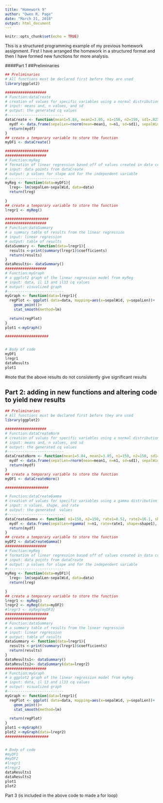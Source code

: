 ```yaml
---
title: "Homework 9"
author: "Owen R. Page"
date: "March 21, 2018"
output: html_document
---
```


```r
knitr::opts_chunk$set(echo = TRUE)
```
This is a structured programming example of my previous homework assignment. First I have arranged the homework in a structured format and then I have formed new functions for more analysis.


####Part 1
##Preliminaries
```r
## Preliminaries
# All functions must be declared first before they are used
library(ggplot2)

###################
# Function:dataCreate
# creation of values for specific variables using a normal distribution with mean and standard deviation
# input: means and, n values, and sd
# output: the generated cq values
#--------------------------
dataCreate <- function(mean1=5.84, mean2=3.05, n1=150, n2=150, sd1=.8253, sd2=.4344){
  mydf <- data.frame(sepalLen=rnorm(mean=mean1, n=n1, sd=sd1), sepalWid= rnorm(mean=mean2, n=n2, sd=sd2))
  return(mydf)
}
## create a temporary variable to store the function
myDF1 <- dataCreate()

####################
###################
# Function:myReg
# formation of linear regression based off of values created in data create
# input: data points from dataCreate
# output: p values for slope and for the independent variable
#--------------------------
myReg <- function(data=myDF1){
  lreg<- lm(sepalLen~sepalWid, data=data)
  return(lreg)
 
}
## create a temporary variable to store the function
lregr1 <- myReg()

####################
###################
# Function:dataSummary
# a summary table of results from the linear regression
# input: linear regression
# output: table of results
dataSummary <- function(data=lregr1){
  results <-print(summary(lregr1)$coefficients)
  return(results)
}
dataResults<- dataSummary()
###################
# Function:myGraph
# a ggplot2 graph of the linear regression model from myReg 
# input: data, il 13 and il33 cq values
# output: visualized graph
#--------------------------
myGraph <- function(data=lregr1){
  regPlot <- ggplot( data=data, mapping=aes(x=sepalWid, y=sepalLen))+
    geom_point()+
    stat_smooth(method=lm)
  
  return(regPlot)
}
plot1 <-myGraph()

####################


# Body of code
myDF1
lregr1
dataResults
plot1
```
#note that the above results do not consistently give significant results

## Part 2: adding in new functions and altering code to yield new results
```r
## Preliminaries
# All functions must be declared first before they are used
library(ggplot2)

###################
# Function:dataCreateNorm
# creation of values for specific variables using a normal distribution with mean and standard deviation
# input: means and, n values, and sd
# output: the generated cq values
#--------------------------
dataCreateNorm <- function(mean1=5.84, mean2=3.05, n1=150, n2=150, sd1=.8253, sd2=.4344){
  mydf <- data.frame(sepalLen=rnorm(mean=mean1, n=n1, sd=sd1), sepalWid= rnorm(mean=mean2, n=n2, sd=sd2))
  return(mydf)
}
## create a temporary variable to store the function
myDF1 <- dataCreateNorm()

####################

# Function:dataCreateGamma
# creation of values for specific variables using a gamma distribution with shape and rate
# input: n values, shape, and rate
# output: the generated  values
#--------------------------
dataCreateGamma <- function( n1=150, n2=150, rate1=8.52, rate2=16.1, shape1=49.8, shape2=49.2){
  mydf <- data.frame(sepalLen=rgamma( n=n1, rate=rate1, shape=shape1), sepalWid= rgamma(n=n2, rate=rate2, shape=shape2))
  return(mydf)
}
## create a temporary variable to store the function
myDF2 <- dataCreateGamma()
###################
# Function:myReg
# formation of linear regression based off of values created in data create
# input: data points from dataCreate
# output: p values for slope and for the independent variable
#--------------------------
myReg <- function(data=myDF1){
  lreg<- lm(sepalLen~sepalWid, data=data)
  return(lreg)
 
}
## create a temporary variable to store the function
lregr1 <- myReg()
lregr2 <- myReg(data=myDF2)
#lregr3 <- myReg(myDF3)
####################
###################
# Function:dataSummary
# a summary table of results from the linear regression
# input: linear regression
# output: table of results
dataSummary <- function(data=lregr1){
  results <-print(summary(lregr1)$coefficients)
  return(results)
}
dataResults1<- dataSummary()
dataResults2<- dataSummary(data=lregr2)
###################
# Function:myGraph
# a ggplot2 graph of the linear regression model from myReg 
# input: data, il 13 and il33 cq values
# output: visualized graph
#--------------------------
myGraph <- function(data=lregr1){
  regPlot <- ggplot( data=data, mapping=aes(x=sepalWid, y=sepalLen))+
    geom_point()+
    stat_smooth(method=lm)
  
  return(regPlot)
}
plot1 <-myGraph()
plot2 <-myGraph(data=lregr2)
####################


# Body of code
#myDF1
#myDF2
#lregr1
#lregr2
dataResults1
dataResults2
plot1
plot2
```
Part 3 (is included in the above code to made a for loop)
